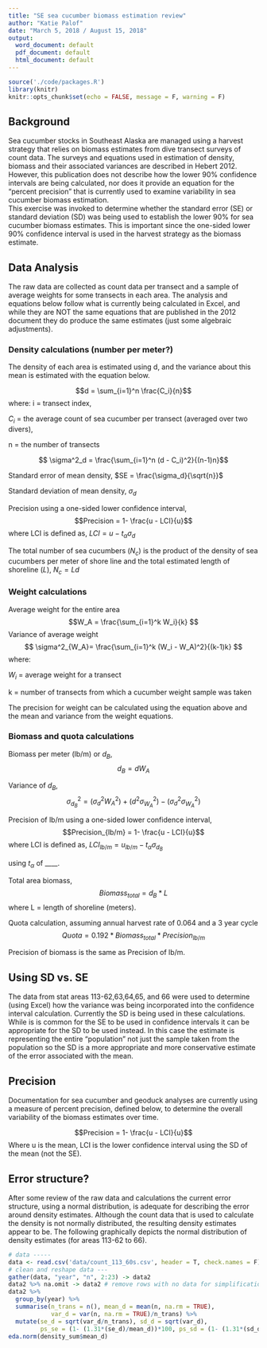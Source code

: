 ```yaml
---
title: "SE sea cucumber biomass estimation review"
author: "Katie Palof"
date: "March 5, 2018 / August 15, 2018"
output:
  word_document: default
  pdf_document: default
  html_document: default
---
```


```r
source('./code/packages.R')
library(knitr)
knitr::opts_chunk$set(echo = FALSE, message = F, warning = F)
```

## Background
Sea cucumber stocks in Southeast Alaska are managed using a harvest strategy that relies on biomass estimates from dive transect surveys of count data.  The surveys and equations used in estimation of density, biomass and their associated variances are described in Hebert 2012. However, this publication does not describe how the lower 90% confidence intervals are being calculated, nor does it provide an equation for the "percent precision" that is currently used to examine variability in sea cucumber biomass estimation.  
This exercise was invoked to determine whether the standard error (SE) or standard deviation (SD) was being used to establish the lower 90% for sea cucumber biomass estimates.  This is important since the one-sided lower 90% confidence interval is used in the harvest strategy as the biomass estimate.  

## Data Analysis
The raw data are collected as count data per transect and a sample of average weights for some transects in each area. The analysis and equations below follow what is currently being calculated in Excel, and while they are NOT the same equations that are published in the 2012 document they do produce the same estimates (just some algebraic adjustments).

### Density calculations (number per meter?)
The density of each area is estimated using d, and the variance about this mean is estimated with the equation below.

$$d = \sum_{i=1}^n \frac{C_i}{n}$$
where: 
i = transect index, 

$C_i$ = the average count of sea cucumber per transect (averaged over two divers), 

n = the number of transects

$$ \sigma^2_d = \frac{\sum_{i=1}^n (d - C_i)^2}{(n-1)n}$$

Standard error of mean density, $SE = \frac{\sigma_d}{\sqrt{n}}$

Standard deviation of mean density, $\sigma_d$

Precision using a one-sided lower confidence interval, $$Precision = 1- \frac{u - LCI}{u}$$
where LCI is defined as, $LCI =  u - t_\alpha\sigma_d$

The total number of sea cucumbers ($N_c$) is the product of the density of sea cucumbers per meter of shore line and the total estimated length of shoreline ($L$), $N_c = Ld$

### Weight calculations 

Average weight for the entire area
$$W_A = \frac{\sum_{i=1}^k W_i}{k} $$
Variance of average weight
$$ \sigma^2_{W_A}= \frac{\sum_{i=1}^k (W_i - W_A)^2}{(k-1)k} $$
where:
\newline

$W_i$ = average weight for a transect
\newline

k = number of transects from which a cucumber weight sample was taken

The precision for weight can be calculated using the equation above and the mean and variance from the weight equations. 


### Biomass and quota calculations
Biomass per meter (lb/m) or $d_B$, $$d_B = dW_A$$

Variance of $d_B$, $$ \sigma^2_{d_B} =  (\sigma^2_d W_A^2) + (d^2 \sigma^2_{W_A}) - (\sigma^2_d \sigma^2_{W_A})$$

Precision of lb/m using a one-sided lower confidence interval, $$Precision_{lb/m} = 1- \frac{u - LCI}{u}$$
where LCI is defined as, $LCI_{lb/m} =  u_{lb/m} - t_\alpha\sigma_{d_B}$

using $t_\alpha$ of ____.

Total area biomass,  $$Biomass_{total} = d_B*L$$
where L = length of shoreline (meters).

Quota calculation, assuming annual harvest rate of 0.064 and a 3 year cycle
$$Quota = 0.192*Biomass_{total}*Precision_{lb/m}$$


Precision of biomass is the same as Precision of lb/m.


## Using SD vs. SE
The data from stat areas 113-62,63,64,65, and 66 were used to determine (using Excel) how the variance was being incorporated into the confidence interval calculation.  Currently the SD is being used in these calculations. While is is common for the SE to be used in confidence intervals it can be appropriate for the SD to be used instead. In this case the estimate is representing the entire "population" not just the sample taken from the population so the SD is a more appropriate and more conservative estimate of the error associated with the mean.  

## Precision
Documentation for sea cucumber and geoduck analyses are currently using a measure of percent precision, defined below, to determine the overall variability of the biomass estimates over time. 

$$Precision = 1- \frac{u - LCI}{u}$$
Where u is the mean, LCI is the lower confidence interval using the SD of the mean (not the SE).

## Error structure?
After some review of the raw data and calculations the current error structure, using a normal distribution, is adequate for describing the error around density estimates. Although the count data that is used to calculate the density is not normally distributed, the resulting density estimates appear to be. The following graphically depicts the normal distribution of density estimates (for areas 113-62 to 66).


```r
# data -----
data <- read.csv('data/count_113_60s.csv', header = T, check.names = F) # added check.names = F to bring in year as column name without an X in front
# clean and reshape data ---
gather(data, "year", "n", 2:23) -> data2
data2 %>% na.omit -> data2 # remove rows with no data for simplification in analyses
data2 %>% 
  group_by(year) %>% 
  summarise(n_trans = n(), mean_d = mean(n, na.rm = TRUE), 
            var_d = var(n, na.rm = TRUE)/n_trans) %>% 
  mutate(se_d = sqrt(var_d/n_trans), sd_d = sqrt(var_d), 
         ps_se = (1- (1.31*(se_d)/mean_d))*100, ps_sd = (1- (1.31*(sd_d)/mean_d))*100 ) -> density_sum
eda.norm(density_sum$mean_d)


```
